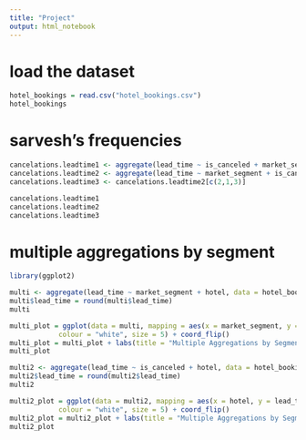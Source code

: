 ```yaml
---
title: "Project"
output: html_notebook
---
```

# load the dataset
```r
hotel_bookings = read.csv("hotel_bookings.csv")
hotel_bookings
```
# sarvesh's frequencies
```r
cancelations.leadtime1 <- aggregate(lead_time ~ is_canceled + market_segment, data = hotel_bookings, FUN = mean)
cancelations.leadtime2 <- aggregate(lead_time ~ market_segment + is_canceled, data = hotel_bookings, FUN = mean)
cancelations.leadtime3 <- cancelations.leadtime2[c(2,1,3)]

cancelations.leadtime1
cancelations.leadtime2
cancelations.leadtime3
```
# multiple aggregations by segment
```r
library(ggplot2)

multi <- aggregate(lead_time ~ market_segment + hotel, data = hotel_bookings, FUN = mean)
multi$lead_time = round(multi$lead_time)
multi

multi_plot = ggplot(data = multi, mapping = aes(x = market_segment, y = lead_time, fill = hotel)) + xlab("Market Segment") + ylab("Lead Time") + geom_col()+ geom_text(aes(label=lead_time), position = position_stack(vjust= 0.5),
            colour = "white", size = 5) + coord_flip()
multi_plot = multi_plot + labs(title = "Multiple Aggregations by Segment")
multi_plot
```
```r
multi2 <- aggregate(lead_time ~ is_canceled + hotel, data = hotel_bookings, FUN = mean)
multi2$lead_time = round(multi2$lead_time)
multi2

multi2_plot = ggplot(data = multi2, mapping = aes(x = hotel, y = lead_time, fill = is_canceled)) + xlab("Hotel Type") + ylab("Lead Time") + geom_col()+ geom_text(aes(label=lead_time), position = position_stack(vjust= 0.5),
            colour = "white", size = 5) + coord_flip()
multi2_plot = multi2_plot + labs(title = "Multiple Aggregations by Segment")
multi2_plot
```

